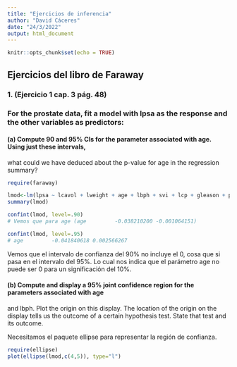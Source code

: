 ```yaml
---
title: "Ejercicios de inferencia"
author: "David Cáceres"
date: "24/3/2022"
output: html_document
---
```


```r
knitr::opts_chunk$set(echo = TRUE)
```

## Ejercicios del libro de Faraway

### 1. (Ejercicio 1 cap. 3 pág. 48)
### For the prostate data, fit a model with lpsa as the response and the other variables as predictors:

#### (a) Compute 90 and 95% CIs for the parameter associated with age. Using just these intervals,
what could we have deduced about the p-value for age in the regression summary?

```r
require(faraway)

lmod<-lm(lpsa ~ lcavol + lweight + age + lbph + svi + lcp + gleason + pgg45,  data = prostate)
summary(lmod)
```

```r
confint(lmod, level=.90)
# Vemos que para age (age         -0.038210200 -0.001064151)
```

```r
confint(lmod, level=.95)
# age         -0.041840618 0.002566267
```

Vemos que el intervalo de confianza del 90% no incluye el 0, cosa que si pasa 
en el intervalo del 95%. Lo cual nos indica que el parámetro age no puede ser 0
para un significación del 10%.

#### (b) Compute and display a 95% joint confidence region for the parameters associated with age
and lbph. Plot the origin on this display. The location of the origin on the display tells us the
outcome of a certain hypothesis test. State that test and its outcome.

Necesitamos el paquete ellipse para representar la región de confianza.

```r
require(ellipse)
plot(ellipse(lmod,c(4,5)), type="l")
```

